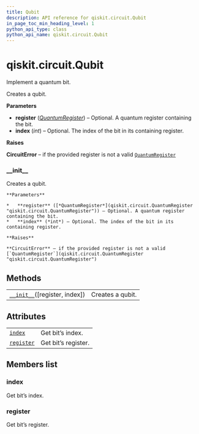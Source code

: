 ```yaml
---
title: Qubit
description: API reference for qiskit.circuit.Qubit
in_page_toc_min_heading_level: 1
python_api_type: class
python_api_name: qiskit.circuit.Qubit
---
```


# qiskit.circuit.Qubit

<Class id="qiskit.circuit.Qubit" isDedicatedPage={true} github="https://github.com/qiskit/qiskit/tree/stable/0.18/qiskit/circuit/quantumregister.py" signature="Qubit(register=None, index=None)" modifiers="class">
  Implement a quantum bit.

  Creates a qubit.

  **Parameters**

  *   **register** ([*QuantumRegister*](qiskit.circuit.QuantumRegister "qiskit.circuit.QuantumRegister")) – Optional. A quantum register containing the bit.
  *   **index** (*int*) – Optional. The index of the bit in its containing register.

  **Raises**

  **CircuitError** – if the provided register is not a valid [`QuantumRegister`](qiskit.circuit.QuantumRegister "qiskit.circuit.QuantumRegister")

  ### \_\_init\_\_

  <Function id="qiskit.circuit.Qubit.__init__" signature="__init__(register=None, index=None)">
    Creates a qubit.

    **Parameters**

    *   **register** ([*QuantumRegister*](qiskit.circuit.QuantumRegister "qiskit.circuit.QuantumRegister")) – Optional. A quantum register containing the bit.
    *   **index** (*int*) – Optional. The index of the bit in its containing register.

    **Raises**

    **CircuitError** – if the provided register is not a valid [`QuantumRegister`](qiskit.circuit.QuantumRegister "qiskit.circuit.QuantumRegister")
  </Function>

  ## Methods

  |                                                                                                  |                  |
  | ------------------------------------------------------------------------------------------------ | ---------------- |
  | [`__init__`](#qiskit.circuit.Qubit.__init__ "qiskit.circuit.Qubit.__init__")(\[register, index]) | Creates a qubit. |

  ## Attributes

  |                                                                              |                     |
  | ---------------------------------------------------------------------------- | ------------------- |
  | [`index`](#qiskit.circuit.Qubit.index "qiskit.circuit.Qubit.index")          | Get bit’s index.    |
  | [`register`](#qiskit.circuit.Qubit.register "qiskit.circuit.Qubit.register") | Get bit’s register. |

  ## Members list

  ### index

  <Attribute id="qiskit.circuit.Qubit.index">
    Get bit’s index.
  </Attribute>

  ### register

  <Attribute id="qiskit.circuit.Qubit.register">
    Get bit’s register.
  </Attribute>
</Class>

